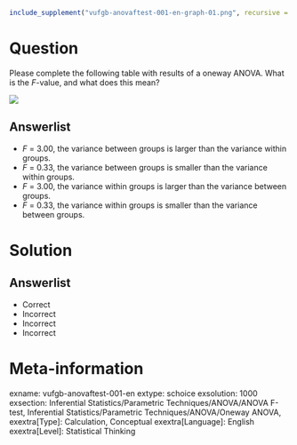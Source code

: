```r
include_supplement("vufgb-anovaftest-001-en-graph-01.png", recursive = TRUE)
```
Question
========
  
Please complete the following table with results of a oneway ANOVA. What is the *F*-value, and what does this mean?

![](vufgb-anovaftest-001-en-graph-01.png)
  
Answerlist
----------
* *F* = 3.00, the variance between groups is larger than the variance within groups.
* *F* = 0.33, the variance between groups is smaller than the variance within groups.
* *F* = 3.00, the variance within groups is larger than the variance between groups.
* *F* = 0.33, the variance within groups is smaller than the variance between groups.

Solution
========

Answerlist
----------
* Correct
* Incorrect
* Incorrect
* Incorrect

Meta-information
================
exname: vufgb-anovaftest-001-en
extype: schoice
exsolution: 1000
exsection: Inferential Statistics/Parametric Techniques/ANOVA/ANOVA F-test, Inferential Statistics/Parametric Techniques/ANOVA/Oneway ANOVA,
exextra[Type]: Calculation, Conceptual
exextra[Language]: English
exextra[Level]: Statistical Thinking